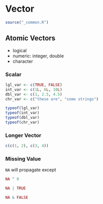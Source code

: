 # Vector

```r
source("_common.R")
```

## Atomic Vectors

-   logical
-   numeric: integer, double
-   character

### Scalar

```r
lgl_var <- c(TRUE, FALSE)
int_var <- c(1L, 6L, 10L)
dbl_var <- c(1, 2.5, 4.5)
chr_var <- c("these are", "some strings")
```

```r
typeof(lgl_var)
typeof(int_var)
typeof(dbl_var)
typeof(chr_var)
```

### Longer Vector

```r
c(c(1, 2), c(3, 4))
```

### Missing Value

`NA` will propagate except

```r
NA ^ 0

NA | TRUE

NA & FALSE
```

